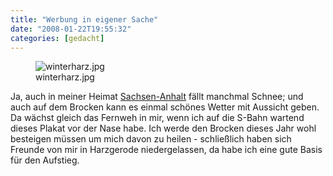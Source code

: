 ```yaml
---
title: "Werbung in eigener Sache"
date: "2008-01-22T19:55:32"
categories: [gedacht]
---
```


![winterharz.jpg](winterharz.jpg)

Ja, auch in meiner Heimat [Sachsen-Anhalt](http://www.sachsen-anhalt.de/LPSA/index.php?id=26228) fällt manchmal Schnee; und auch auf dem Brocken kann es einmal schönes Wetter mit Aussicht geben. Da wächst gleich das Fernweh in mir, wenn ich auf die S-Bahn wartend dieses Plakat vor der Nase habe. Ich werde den Brocken dieses Jahr wohl besteigen müssen um mich davon zu heilen - schließlich haben sich Freunde von mir in Harzgerode niedergelassen, da habe ich eine gute Basis für den Aufstieg.
